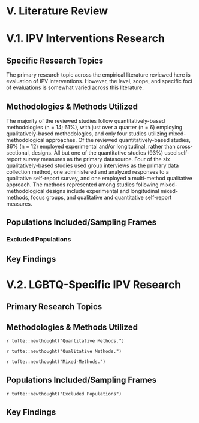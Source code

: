 # V. Literature Review

# V.1. IPV Interventions Research

## Specific Research Topics

The primary research topic across the empirical literature reviewed here is evaluation of IPV interventions. However, the level, scope, and specific foci of evaluations is somewhat varied across this literature. 

## Methodologies & Methods Utilized

The majority of the reviewed studies follow quantitatively-based methodologies (n = 14; 61%), with just over a quarter (n = 6) employing qualitatively-based methodologies, and only four studies utilizing mixed-methodological approaches. Of the reviewed quantitatively-based studies, 86% (n = 12) employed experimental and/or longitudinal, rather than cross-sectional, designs. All but one of the quantitative studies (93%) used self-report survey measures as the primary datasource. Four of the six qualitatively-based studies used group interviews as the primary data collection method, one administered and analyzed responses to a qualitative self-report survey, and one employed a multi-method qualitative approach. The methods represented among studies following mixed-methodological designs include experimental and longitudinal mixed-methods, focus groups, and qualitative and quantitative self-report measures.

## Populations Included/Sampling Frames

### Excluded Populations

## Key Findings


# V.2. LGBTQ-Specific IPV Research

## Primary Research Topics

## Methodologies & Methods Utilized

`r tufte::newthought("Quantitative Methods.")`

`r tufte::newthought("Qualitative Methods.")`

`r tufte::newthought("Mixed-Methods.")`


## Populations Included/Sampling Frames

<!-- Among samples in both categories of the research (i.e., IPV Interventions & LGBTQ-Specific IPV Research), females, women, and girls are the most represented population (_n_ = 21 of the 65 reviewed studies); with LGBTQ-specific IPV research studies comprising the majority of studies including females, women, and/or girls in their samples. -->

`r tufte::newthought("Excluded Populations")`


## Key Findings
